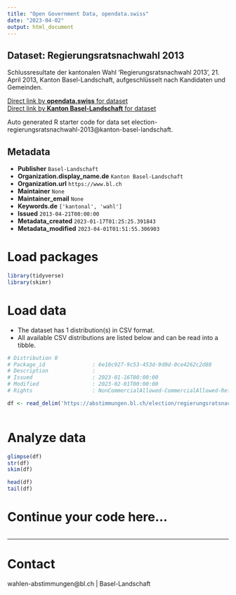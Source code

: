 ```yaml
---
title: "Open Government Data, opendata.swiss"
date: "2023-04-02"
output: html_document
---
```


## Dataset: Regierungsratsnachwahl 2013

Schlussresultate der kantonalen Wahl 'Regierungsratsnachwahl 2013', 21. April 2013, Kanton Basel-Landschaft, aufgeschlüsselt nach Kandidaten und Gemeinden.

[Direct link by **opendata.swiss** for dataset](https://opendata.swiss/de/dataset/regierungsratsnachwahl-2013)<br>
[Direct link by **Kanton Basel-Landschaft** for dataset](https://abstimmungen.bl.ch/election/regierungsratsnachwahl-2013/data)

Auto generated R starter code for data set election-regierungsratsnachwahl-2013@kanton-basel-landschaft.

## Metadata

- **Publisher** `Basel-Landschaft`
- **Organization.display_name.de** `Kanton Basel-Landschaft`
- **Organization.url** `https://www.bl.ch`
- **Maintainer** `None`
- **Maintainer_email** `None`
- **Keywords.de** `['kantonal', 'wahl']`
- **Issued** `2013-04-21T00:00:00`
- **Metadata_created** `2023-01-17T01:25:25.391843`
- **Metadata_modified** `2023-04-01T01:51:55.306903`


# Load packages

```r

library(tidyverse)
library(skimr)

```

# Load data

-   The dataset has 1 distribution(s) in CSV format.
-   All available CSV distributions are listed below and can be read into a tibble.

```r

# Distribution 0
# Package_id               : 6e10c927-9c53-453d-9d0d-0ce4262c2d88
# Description              : 
# Issued                   : 2023-01-16T00:00:00
# Modified                 : 2023-02-01T00:00:00
# Rights                   : NonCommercialAllowed-CommercialAllowed-ReferenceRequired

df <- read_delim('https://abstimmungen.bl.ch/election/regierungsratsnachwahl-2013/data-csv')



```

# Analyze data

```r

glimpse(df)
str(df)
skim(df)

head(df)
tail(df)

```

# Continue your code here...

```r

```

------------------------------------------------------------------------

# Contact

wahlen-abstimmungen@bl.ch | Basel-Landschaft
